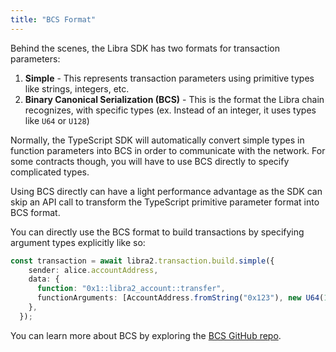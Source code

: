 ```yaml
---
title: "BCS Format"
---
```


Behind the scenes, the Libra SDK has two formats for transaction parameters:

1. **Simple** - This represents transaction parameters using primitive types like strings, integers, etc.
2. **Binary Canonical Serialization (BCS)** - This is the format the Libra chain recognizes, with specific types (ex. Instead of an integer, it uses types like `U64` or `U128`)

Normally, the TypeScript SDK will automatically convert simple types in function parameters into BCS in order to communicate with the network. For some contracts though, you will have to use BCS directly to specify complicated types.

Using BCS directly can have a light performance advantage as the SDK can skip an API call to transform the TypeScript primitive parameter format into BCS format.

You can directly use the BCS format to build transactions by specifying argument types explicitly like so:

```typescript filename="example.ts"
const transaction = await libra2.transaction.build.simple({
    sender: alice.accountAddress,
    data: {
      function: "0x1::libra2_account::transfer",
      functionArguments: [AccountAddress.fromString("0x123"), new U64(1_000_000)],
    },
  });
```

You can learn more about BCS by exploring the [BCS GitHub repo](https://github.com/libra2org/bcs).

